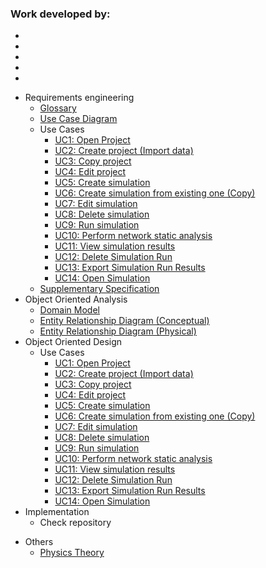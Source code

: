 === Work developed by: ===
* {{{Diogo Braga (1140499)}}}
* {{{Beatriz Velho (1140587)}}}
* {{{Ana Correia (1140636)}}}
* {{{Pedro Moreira (1140781)}}}
* {{{Soraia Freitas (1140805)}}}

* Requirements engineering
** [[RequirementsEngineering/Glossary|Glossary]]
** [[RequirementsEngineering/UseCaseDiagram|Use Case Diagram]]
** Use Cases
*** [[RequirementsEngineering/UC1|UC1: Open Project]]
*** [[RequirementsEngineering/UC2|UC2: Create project (Import data)]]
*** [[RequirementsEngineering/UC3|UC3: Copy project]]
*** [[RequirementsEngineering/UC4|UC4: Edit project]]
*** [[RequirementsEngineering/UC5|UC5: Create simulation]]
*** [[RequirementsEngineering/UC6|UC6: Create simulation from existing one (Copy)]]
*** [[RequirementsEngineering/UC7|UC7: Edit simulation]]
*** [[RequirementsEngineering/UC8|UC8: Delete simulation]]
*** [[RequirementsEngineering/UC9|UC9: Run simulation]]
*** [[RequirementsEngineering/UC10|UC10: Perform network static analysis]]
*** [[RequirementsEngineering/UC11|UC11: View simulation results]]
*** [[https://bitbucket.org/PedroMiguelFMoreira/lapr3_1516_g11/wiki/UC12:%20Delete%20Simulation%20Run|UC12: Delete Simulation Run]]
***[[https://bitbucket.org/PedroMiguelFMoreira/lapr3_1516_g11/wiki/UC%2013%20:%20Export%20Simulation%20Run%20Results|UC13: Export Simulation Run Results]]
*** [[RequirementsEngineering/UC14|UC14: Open Simulation]]
** [[RequirementsEngineering/SS|Supplementary Specification]]
* Object Oriented Analysis
** [[OOAnalysis/DomainModel|Domain Model]]
** [[OOAnalysis/EntityRelationshipDiagram|Entity Relationship Diagram (Conceptual)]]
** [[OOAnalysis/EntityRelationshipDiagramPhysical|Entity Relationship Diagram (Physical)]]
* Object Oriented Design
** Use Cases
*** [[OODesign/UC1|UC1: Open Project]]
*** [[OODesign/UC2|UC2: Create project (Import data)]]
*** [[OODesign/UC3|UC3: Copy project]]
*** [[OODesign/UC4|UC4: Edit project]]
*** [[OODesign/UC5|UC5: Create simulation]]
*** [[OODesign/UC6|UC6: Create simulation from existing one (Copy)]]
*** [[OODesign/UC7|UC7: Edit simulation]]
*** [[OODesign/UC8|UC8: Delete simulation]]
*** [[OODesign/UC9|UC9: Run simulation]]
*** [[OODesign/UC10|UC10: Perform network static analysis]]
*** [[OODesign/UC11|UC11: View simulation results]]
***[[https://bitbucket.org/PedroMiguelFMoreira/lapr3_1516_g11/wiki/UC12%20:%20Delete%20Run%20Simulation|UC12: Delete Simulation Run]]
***[[https://bitbucket.org/PedroMiguelFMoreira/lapr3_1516_g11/wiki/UC%2013:%20Export%20Simulation%20Run%20Results|UC13: Export Simulation Run Results]]
*** [[OODesign/UC12|UC14: Open Simulation]]
* Implementation
** Check repository

* Others
** [[Physics|Physics Theory]]